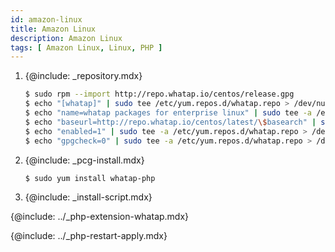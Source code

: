 ```yaml
---
id: amazon-linux
title: Amazon Linux
description: Amazon Linux
tags: [ Amazon Linux, Linux, PHP ]
---
```


1. {@include: _repository.mdx} 

    ```bash title=SH
    $ sudo rpm --import http://repo.whatap.io/centos/release.gpg
    $ echo "[whatap]" | sudo tee /etc/yum.repos.d/whatap.repo > /dev/null
    $ echo "name=whatap packages for enterprise linux" | sudo tee -a /etc/yum.repos.d/whatap.repo > /dev/null
    $ echo "baseurl=http://repo.whatap.io/centos/latest/\$basearch" | sudo tee -a /etc/yum.repos.d/whatap.repo > /dev/null
    $ echo "enabled=1" | sudo tee -a /etc/yum.repos.d/whatap.repo > /dev/null
    $ echo "gpgcheck=0" | sudo tee -a /etc/yum.repos.d/whatap.repo > /dev/null
    ```

1. {@include: _pcg-install.mdx}

    ```bash title=SH
    $ sudo yum install whatap-php
    ```

1. {@include: _install-script.mdx}

{@include: ../_php-extension-whatap.mdx}

{@include: ../_php-restart-apply.mdx}
